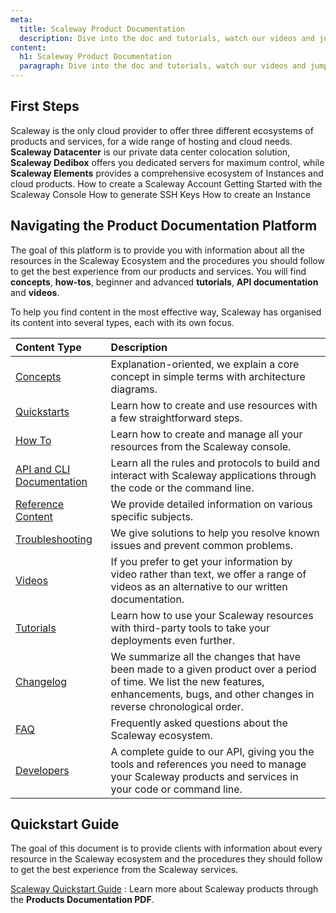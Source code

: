 ```yaml
---
meta:
  title: Scaleway Product Documentation
  description: Dive into the doc and tutorials, watch our videos and jump into code.
content:
  h1: Scaleway Product Documentation
  paragraph: Dive into the doc and tutorials, watch our videos and jump into code.
---
```


## First Steps

Scaleway is the only cloud provider to offer three different ecosystems of products and services, for a wide range of hosting and cloud needs. **Scaleway Datacenter** is our private data center colocation solution, **Scaleway Dedibox** offers you dedicated servers for maximum control, while **Scaleway Elements** provides a comprehensive ecosystem of Instances and cloud products.
<Steps>
  <StepButton to="/console/my-account/how-to/create-an-account/">How to create a Scaleway Account</StepButton>
  <StepButton to="/console/my-account/quickstart/">Getting Started with the Scaleway Console</StepButton>
</Steps>
<Steps>
  <StepButton to="/console/my-project/how-to/create-ssh-key/">How to generate SSH Keys</StepButton>
  <StepButton to="/compute/instances/how-to/create-an-instance/">How to create an Instance</StepButton>
</Steps>

## Navigating the Product Documentation Platform

The goal of this platform is to provide you with information about all the resources in the Scaleway Ecosystem and the procedures you should follow to get the best experience from our products and services. You will find **concepts**, **how-tos**, beginner and advanced **tutorials**, **API documentation** and **videos**.

To help you find content in the most effective way, Scaleway has organised its content into several types, each with its own focus.

| Content Type  | Description                                                                                                                                                                                |
| :------------ | :----------------------------------------------------------------------------------------------------------------------------------------------------------------------------------------- |
| [Concepts](/console/my-account/concepts) | Explanation-oriented, we explain a core concept in simple terms with architecture diagrams.                                                                                                |
| [Quickstarts](/console/my-account/quickstart/) | Learn how to create and use resources with a few straightforward steps.                                                                                                               |
| [How To](/console/my-account/how-to/create-an-account/) | Learn how to create and manage all your resources from the Scaleway console.                                                                                                              |
| [API and CLI Documentation](/compute/instances/api-cli) |  Learn all the rules and protocols to build and interact with Scaleway applications through the code or the command line.                                        |
| [Reference Content](/compute/instances/reference-content/preventing-outgoing-ddos/) | We provide detailed information on various specific subjects.                                       |
| [Troubleshooting](/compute/apple-silicon/troubleshooting/need-package-manager/) | We give solutions to help you resolve known issues and prevent common problems. |
| [Videos](/compute/instances/videos/) | If you prefer to get your information by video rather than text, we offer a range of videos as an alternative to our written documentation.                                                |
| [Tutorials](/tutorials/) | Learn how to use your Scaleway resources with third-party tools to take your deployments even further.                                                                                                                |
| [Changelog](https://www.scaleway.com/en/changelog/) | We summarize all the changes that have been made to a given product over a period of time. We list the new features, enhancements, bugs, and other changes in reverse chronological order. |
| [FAQ](/faq) | Frequently asked questions about the Scaleway ecosystem.                                       |
| [Developers](https://developers.scaleway.com/en/) | A complete guide to our API, giving you the tools and references you need to manage your Scaleway products and services in your code or command line.                                       |


## Quickstart Guide

The goal of this document is to provide clients with information about every resource in the Scaleway ecosystem and the procedures they should follow to get the best experience from the Scaleway services.

[Scaleway Quickstart Guide](assets/scaleway-quickstart-1.4.pdf)
: Learn more about Scaleway products through the **Products Documentation PDF**. 

<GeneralLinks title="General links">
  <GeneralLinksItem
    icon="community"
    title="Slack Community"
    href="https://slack.scaleway.com/"
  />
  <GeneralLinksItem
    icon="status"
    title="Service Status"
    href="https://status.scaleway.com/"
  />
  <GeneralLinksItem
    icon="ideas"
    title="Scaleway Ideas"
    href="https://ideas.scaleway.com/"
  />
  <GeneralLinksItem
    icon="abuse"
    title="Report Abuse"
    href="https://abuse.scaleway.com/"
  />
  <GeneralLinksItem
    icon="assistance"
    title="Technical Assistance"
    href="https://console.scaleway.com/support/tickets"
  />
</GeneralLinks>
